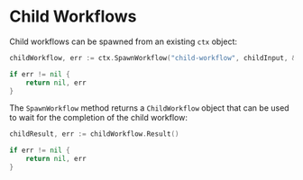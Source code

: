 # Child Workflows

Child workflows can be spawned from an existing `ctx` object:

```go
childWorkflow, err := ctx.SpawnWorkflow("child-workflow", childInput, &worker.SpawnWorkflowOpts{})

if err != nil {
    return nil, err
}
```

The `SpawnWorkflow` method returns a `ChildWorkflow` object that can be used to wait for the completion of the child workflow:

```go
childResult, err := childWorkflow.Result()

if err != nil {
    return nil, err
}
```